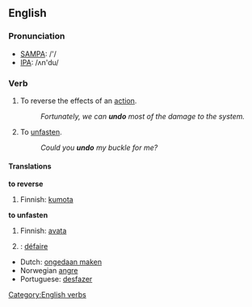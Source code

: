 ==English==

=== Pronunciation ===
*[[w:SAMPA|SAMPA]]: /'/
*[[w:IPA|IPA]]: /ʌn'du/

=== Verb ===
{{en-infl-irreg|undo|undoes|undoing|undid|undone}}
# To reverse the effects of an [[action]].
#: ''Fortunately, we can '''undo''' most of the damage to the system.''
# To [[unfasten]].
#: ''Could you '''undo''' my buckle for me?''

==== Translations ====
'''to reverse'''
{{top}}
#Finnish: [[kumota]]
{{mid}}
{{bottom}}

'''to unfasten'''
{{top}}
#Finnish: [[avata]]
#{{fr}}: [[défaire]]
{{mid}}
{{bottom}}

{{checktrans}}
*Dutch: [[ongedaan maken]]
*Norwegian [[:no:angre|angre]]
*Portuguese: [[desfazer]]

[[Category:English verbs]]